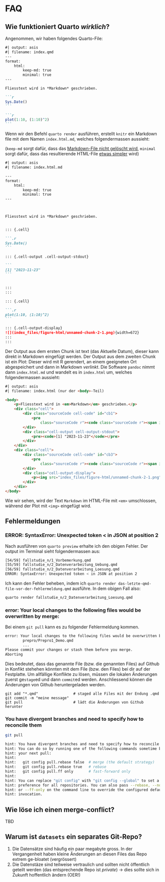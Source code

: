 # FAQ

## Wie funktioniert Quarto *wirklich*?



Angenommen, wir haben folgendes Quarto-File:

````markdown
#| output: asis
#| filename: index.qmd
---
format: 
    html:
        keep-md: true
        minimal: true
---

Fliesstext wird in *Markdown* geschrieben.

```r
Sys.Date()
```

```r
plot(1:10, (1:10)^2)
```
````

Wenn wir den Befehl `quarto render` ausführen, erstellt `knitr` ein Markdown file mit dem Namen `index.html.md`, welches folgendermassen aussieht:

(`keep-md` sorgt dafür, dass das [Markdown-File nicht gelöscht wird](https://quarto.org/docs/computations/execution-options.html#intermediates), `minimal` sorgt dafür, dass das resultierende HTML-File [etwas simpler](https://quarto.org/docs/output-formats/html-basics.html#minimal-html) wird)

````markdown
#| output: asis
#| filename: index.html.md

---
format: 
    html:
        keep-md: true
        minimal: true
---



Fliesstext wird in *Markdown* geschrieben.


::: {.cell}

```.r
Sys.Date()
```

::: {.cell-output .cell-output-stdout}

```
[1] "2023-11-23"
```


:::
:::

::: {.cell}

```.r
plot(1:10, (1:10)^2)
```

::: {.cell-output-display}
![](index_files/figure-html/unnamed-chunk-2-1.png){width=672}
:::
:::

````

Der Output aus dem ersten Chunk ist text (das Aktuelle Datum), dieser kann direkt in Markdown eingefügt werden. Der Output aus dem zweiten Chunk ist ein Plot: Dieser wird mit R gerendert, an einem geeigneten Ort abgespeichert und dann in Markdown *verlinkt*. Die Software `pandoc` nimmt dann `index.html.md` und wandelt es in `index.html` um, welches folgendermassen aussieht:



````html
#| output: asis
#| filename: index.html (nur der <body>-Teil)

<body>
    <p>Fliesstext wird in <em>Markdown</em> geschrieben.</p>
    <div class="cell">
        <div class="sourceCode cell-code" id="cb1">
            <pre
                class="sourceCode r"><code class="sourceCode r"><span id="cb1-1"><a href="#cb1-1" aria-hidden="true" tabindex="-1"></a><span class="fu">Sys.Date</span>()</span></code></pre>
        </div>
        <div class="cell-output cell-output-stdout">
            <pre><code>[1] "2023-11-23"</code></pre>
        </div>
    </div>
    <div class="cell">
        <div class="sourceCode cell-code" id="cb3">
            <pre
                class="sourceCode r"><code class="sourceCode r"><span id="cb3-1"><a href="#cb3-1" aria-hidden="true" tabindex="-1"></a><span class="fu">plot</span>(<span class="dv">1</span><span class="sc">:</span><span class="dv">10</span>, (<span class="dv">1</span><span class="sc">:</span><span class="dv">10</span>)<span class="sc">^</span><span class="dv">2</span>)</span></code></pre>
        </div>
        <div class="cell-output-display">
            <p><img src="index_files/figure-html/unnamed-chunk-2-1.png" width="672"></p>
        </div>
    </div>
</body>


````

Wie wir sehen, wird der Text `Markdown` im HTML-File mit `<em>` umschlossen, während der Plot mit `<img>` eingefügt wird.

<!-- TODO: Add PDF example -->

## Fehlermeldungen

### ERROR: SyntaxError: Unexpected token < in JSON at position 2

Nach ausführen von `quarto preview` erhalte ich den obigen Fehler. Der output im Terminal sieht folgendermassen aus:

```.bash
[54/59] fallstudie_n/1_Vorbemerkung.qmd
[55/59] fallstudie_n/2_Datenverarbeitung_Uebung.qmd
[56/59] fallstudie_n/2_Datenverarbeitung_Loesung.qmd
ERROR: SyntaxError: Unexpected token < in JSON at position 2
``` 

Ich kann den Fehler beheben, indem ich `quarto render das-letzte-qmd-file-vor-der-fehlermeldung.qmd` ausführe. In dem obigen Fall also:

```.bash
quarto render fallstudie_n/2_Datenverarbeitung_Loesung.qmd
```


### error: Your local changes to the following files would be overwritten by merge:

Bei einem `git pull` kann es zu folgender Fehlermeldung kommen.

```.bash
error: Your local changes to the following files would be overwritten by merge:
        prepro/Prepro1_Demo.qmd
        ...
Please commit your changes or stash them before you merge.
Aborting
```

Dies bedeutet, dass das genannte File (bzw. die genannten Files) auf Github in Konfikt stehehen könnten mit dem File (bzw. den Files) bei dir auf der Festplatte. Um allfällige Konflikte zu lösen, müssen die lokalen Änderungen zuerst ge`stage`ed und dann `commit`ed werden. Anschliessend können die Änderungen von Github heruntergeladen werden.

```
git add "*.qmd"                # staged alle Files mit der Endung .qmd
git commit -m "meine message" 
git pull                       # lädt die Änderungen von Github herunter
```


### You have divergent branches and need to specify how to reconcile them


<!-- TODO: explain -->

```.bash
git pull
``` 

```.bash
hint: You have divergent branches and need to specify how to reconcile them.
hint: You can do so by running one of the following commands sometime before
hint: your next pull:
hint: 
hint:   git config pull.rebase false  # merge (the default strategy)
hint:   git config pull.rebase true   # rebase
hint:   git config pull.ff only       # fast-forward only
hint: 
hint: You can replace "git config" with "git config --global" to set a default
hint: preference for all repositories. You can also pass --rebase, --no-rebase,
hint: or --ff-only on the command line to override the configured default per
hint: invocation.

```



## Wie löse ich einen merge-conflict?

TBD

## Warum ist `datasets` ein separates Git-Repo?
1. Die Datensätze sind häufig ein paar megabyte gross. In der Vergangenheit haben kleine Änderungen an diesen Files das Repo extrem ge-bloatet (vergrössert)
2. Die Datenstäze sind teilweise vertraulich und sollten nicht öffentlich geteilt werden (das entsprechende Repo ist *private*) → dies sollte sich in Zukunft hoffentlich ändern (OER!)


